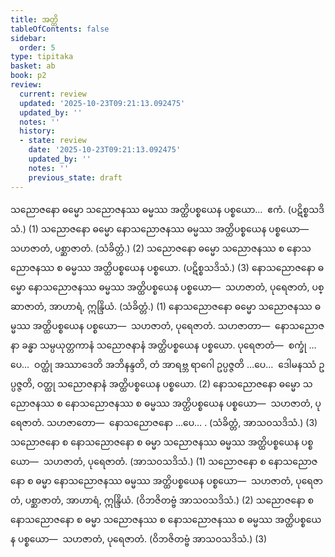 ```yaml
---
title: အတ္ထိ
tableOfContents: false
sidebar:
  order: 5
type: tipitaka
basket: ab
book: p2
review:
  current: review
  updated: '2025-10-23T09:21:13.092475'
  updated_by: ''
  notes: ''
  history:
  - state: review
    date: '2025-10-23T09:21:13.092475'
    updated_by: ''
    notes: ''
    previous_state: draft
---
```



<ReviewStatus review={frontmatter.review} showDetails={true} />

<HypothesisAnnotation frontmatter={frontmatter} />

<DynamicBreadcrumb />

<Division number="29" book="p2" e="ch" v="38" p="95">

<Paragraph number="1392" book="p2">
သညောဇနော ဓမ္မော သညောဇနဿ ဓမ္မဿ အတ္ထိပစ္စယေန ပစ္စယော…  ဧကံ. (ပဋိစ္စသဒိသံ.) (1)
</Paragraph>

<Paragraph number="1393" book="p2">
သညောဇနော ဓမ္မော နောသညောဇနဿ ဓမ္မဿ အတ္ထိပစ္စယေန ပစ္စယော—  သဟဇာတံ, ပစ္ဆာဇာတံ. (သံခိတ္တံ.) (2)
</Paragraph>

<Paragraph number="1394" book="p2">
သညောဇနော ဓမ္မော သညောဇနဿ စ နောသညောဇနဿ စ ဓမ္မဿ အတ္ထိပစ္စယေန ပစ္စယော. (ပဋိစ္စသဒိသံ.) (3)
</Paragraph>

</Division>
<Division number="30" book="p2" e="ch" v="38" p="95">

<Paragraph number="1395" book="p2">
နောသညောဇနော ဓမ္မော နောသညောဇနဿ ဓမ္မဿ အတ္ထိပစ္စယေန ပစ္စယော—  သဟဇာတံ, ပုရေဇာတံ, ပစ္ဆာဇာတံ, အာဟာရံ, ဣန္ဒြိယံ. (သံခိတ္တံ.) (1)
</Paragraph>

<Paragraph number="1396" book="p2">
နောသညောဇနော ဓမ္မော သညောဇနဿ ဓမ္မဿ အတ္ထိပစ္စယေန ပစ္စယော—  သဟဇာတံ, ပုရေဇာတံ. <Emphasis>သဟဇာတာ</Emphasis>—  နောသညောဇနာ ခန္ဓာ သမ္ပယုတ္တကာနံ သညောဇနာနံ အတ္ထိပစ္စယေန ပစ္စယော. <Emphasis>ပုရေဇာတံ</Emphasis>—  စက္ခုံ …ပေ…  ဝတ္ထုံ အဿာဒေတိ အဘိနန္ဒတိ, တံ အာရဗ္ဘ ရာဂေါ ဥပ္ပဇ္ဇတိ …ပေ…  ဒေါမနဿံ ဥပ္ပဇ္ဇတိ, ဝတ္ထု သညောဇနာနံ အတ္ထိပစ္စယေန ပစ္စယော. (2)
</Paragraph>

<Paragraph number="1397" book="p2">
နောသညောဇနော ဓမ္မော သညောဇနဿ စ နောသညောဇနဿ စ ဓမ္မဿ အတ္ထိပစ္စယေန ပစ္စယော—  သဟဇာတံ, ပုရေဇာတံ. <Emphasis>သဟဇာတော</Emphasis>—  နောသညောဇနော …ပေ… . (သံခိတ္တံ, အာသဝသဒိသံ.) (3)
</Paragraph>

</Division>
<Division number="31" book="p2" e="ch" v="38" p="95">

<Paragraph number="1398" book="p2">
သညောဇနော စ နောသညောဇနော စ ဓမ္မာ သညောဇနဿ ဓမ္မဿ အတ္ထိပစ္စယေန ပစ္စယော—  သဟဇာတံ, ပုရေဇာတံ. (အာသဝသဒိသံ.) (1)
</Paragraph>

<Paragraph number="1399" book="p2">
သညောဇနော စ နောသညောဇနော စ ဓမ္မာ နောသညောဇနဿ ဓမ္မဿ အတ္ထိပစ္စယေန ပစ္စယော—  သဟဇာတံ, ပုရေဇာတံ, ပစ္ဆာဇာတံ, အာဟာရံ, ဣန္ဒြိယံ. (ဝိဘဇိတဗ္ဗံ အာသဝသဒိသံ.) (2)
</Paragraph>

<Paragraph number="1400" book="p2">
သညောဇနော စ နောသညောဇနော စ ဓမ္မာ သညောဇနဿ စ နောသညောဇနဿ စ ဓမ္မဿ အတ္ထိပစ္စယေန ပစ္စယော—  သဟဇာတံ, ပုရေဇာတံ. (ဝိဘဇိတဗ္ဗံ အာသဝသဒိသံ.) (3)
</Paragraph>
</Division>